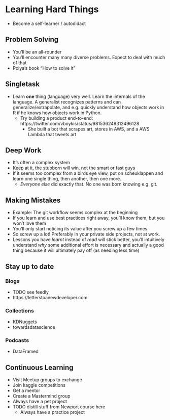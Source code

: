 # Learning Hard Things

- Become a self-learner / autodidact

## Problem Solving

- You'll be an all-rounder
- You'll encounter many many diverse problems. Expect to deal with much of that
- Polya's book "How to solve it"

## Singletask

- Learn **one** thing (language) very well. Learn the internals of the
  language. A generalist recognizes patterns and can generalize/extrapolate, and
  e.g. quickly understand how objects work in R if he knows how objects work in
  Python.
  - Try building a product end-to-end:
    https://twitter.com/vboykis/status/981536248312496128
	- She built a bot that scrapes art, stores in AWS, and a AWS Lambda that
      tweets art

## Deep Work

  - It's often a complex system
  - Keep at it, the stubborn will win, not the smart or fast guys
  - If it seems too complex from a birds eye view, put on scheuklappen
	and learn one single thing, then another, then one more.
    - *Everyone else* did exactly that. No one was born knowing e.g. git.

## Making Mistakes

  - Example: The git workflow seems complex at the beginning
  - If you learn and use best practices right away, you'll know them,
	  but you won't love them
  - You'll only start noticing its value after you screw up a few times
  - So screw up a lot! Preferably in your private side projects, not at
	  work.
  - Lessons you have *learnt* instead of *read* will stick better, you'll
    intuitively understand *why* some additional effort is necessary and
    actually a good thing because it will ultimately pay off (as needing less
    time)

## Stay up to date

### Blogs

- TODO see feedly
- https://letterstoanewdeveloper.com

### Collections

- KDNuggets
- towardsdatascience

### Podcasts

- DataFramed

## Continuous Learning

- Visit Meetup groups to exchange
- Join kaggle competitions
- Get a mentor
- Create a Mastermind group
- Always have a pet project
- TODO distill stuff from Newport course here
  - Always have a practice project

